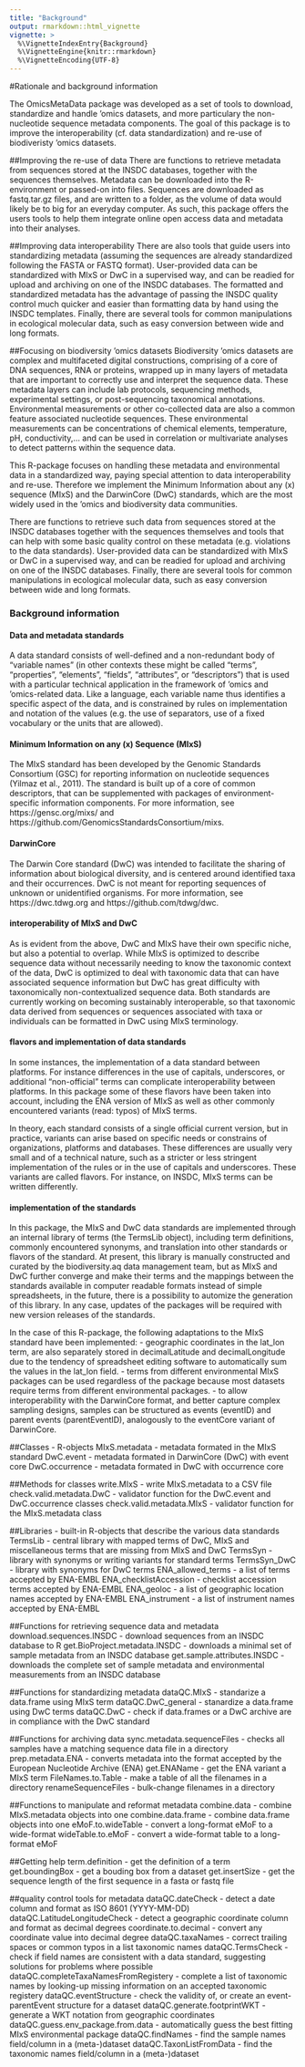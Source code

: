 ```yaml
---
title: "Background"
output: rmarkdown::html_vignette
vignette: >
  %\VignetteIndexEntry{Background}
  %\VignetteEngine{knitr::rmarkdown}
  %\VignetteEncoding{UTF-8}
---
```


#Rationale and background information

The OmicsMetaData package was developed as a set of tools to download, standardize and handle 'omics datasets, and more particulary the non-nucleotide sequence metadata components. The goal of this package is to improve the interoperability (cf. data standardization) and re-use of biodiveristy 'omics datasets.

##Improving the re-use of data
There are functions to retrieve metadata from sequences stored at the INSDC databases, together with the sequences themselves. Metadata can be downloaded into the R-environment or passed-on into files. Sequences are downloaded as fastq.tar.gz files, and are written to a folder, as the volume of data would likely be to big for an everyday computer. As such, this package offers the users tools to help them integrate online open access data and metadata into their analyses.

##Improving data interoperability
There are also tools that guide users into standardizing metadata (assuming the sequences are already standardized following the FASTA or FASTQ format). User-provided data can be standardized with MIxS or DwC in a supervised way, and can be readied for upload and archiving on one of the INSDC databases. The formatted and standardized metadata has the advantage of passing the INSDC quality control much quicker and easier than formatting data by hand using the INSDC templates. Finally, there are several tools for common manipulations in ecological molecular data, such as easy conversion between wide and long formats.

##Focusing on biodiversity 'omics datasets
Biodiversity 'omics datasets are complex and multifaceted digital constructions, comprising of a core of DNA sequences, RNA or proteins, wrapped up in many layers of metadata that are important to correctly use and interpret the sequence data. These metadata layers can include lab protocols, sequencing methods, experimental settings, or post-sequencing taxonomical annotations. Environmental measurements or other co-collected data are also a common feature associated nucleotide sequences. These environmental measurements can be concentrations of chemical elements, temperature, pH, conductivity,... and can be used in correlation or multivariate analyses to detect patterns within the sequence data.

This R-package focuses on handling these metadata and environmental data in a standardized way, paying special attention to data interoperability and re-use. Therefore we implement the Minimum Information about any (x) sequence (MIxS) and the DarwinCore (DwC) standards, which are the most widely used in the 'omics and biodiversity data communities. 

There are functions to retrieve such data from sequences stored at the INSDC databases together with the sequences themselves and tools that can help with some basic quality control on these metadata (e.g. violations to the data standards). User-provided data can be standardized with MIxS or DwC in a supervised way, and can be readied for upload and archiving on one of the INSDC databases. Finally, there are several tools for common manipulations in ecological molecular data, such as easy conversion between wide and long formats.


### Background information
#### Data and metadata standards
A data standard consists of well-defined and a non-redundant body of "variable names" (in other contexts these might be called "terms", "properties", "elements", "fields", "attributes", or "descriptors") that is used with a particular technical application in the framework of 'omics and 'omics-related data. Like a language, each variable name thus identifies a specific aspect of the data, and is constrained by rules on implementation and notation of the values (e.g. the use of separators, use of a fixed vocabulary or the units that are allowed).

#### Minimum Information on any (x) Sequence (MIxS)
The MIxS standard has been developed by the Genomic Standards Consortium (GSC) for reporting information on nucleotide sequences (Yilmaz et al., 2011). The standard is built up of a core of common descriptors, that can be supplemented with packages of environment-specific information components. For more information, see https://gensc.org/mixs/ and https://github.com/GenomicsStandardsConsortium/mixs.

#### DarwinCore
The Darwin Core standard (DwC) was intended to facilitate the sharing of information about biological diversity, and is centered around identified taxa and their occurrences. DwC is not meant for reporting sequences of unknown or unidentified organisms. For more information, see https://dwc.tdwg.org and https://github.com/tdwg/dwc.

#### interoperability of MIxS and DwC
As is evident from the above, DwC and MIxS have their own specific niche, but also a potential to overlap. While MIxS is optimized to describe sequence data without necessarily needing to know the taxonomic context of the data, DwC is optimized to deal with taxonomic data that can have associated sequence information but DwC has great difficulty with taxonomically non-contextualized sequence data. Both standards are currently working on becoming sustainably interoperable, so that taxonomic data derived from sequences or sequences associated with taxa or individuals can be formatted in DwC using MIxS terminology.

#### flavors and implementation of data standards
In some instances, the implementation of a data standard between platforms. For instance differences in the use of capitals, underscores, or additional "non-official" terms can complicate interoperability between platforms. In this package some of these flavors have been taken into account, including the ENA version of MIxS as well as other commonly encountered variants (read: typos) of MIxS terms.

In theory, each standard consists of a single official current version, but in practice, variants can arise based on specific needs or constrains of organizations, platforms and databases. These differences are usually very small and of a technical nature, such as a stricter or less stringent implementation of the rules or in the use of capitals and underscores. These variants are called flavors. For instance, on INSDC, MIxS terms can be written differently.

#### implementation of the standards
In this package, the MIxS and DwC data standards are implemented through an internal library of terms (the TermsLib object), including term definitions, commonly encountered synonyms, and translation into other standards or flavors of the standard. At present, this library is manually constructed and curated by the biodiversity.aq data management team, but as MIxS and DwC further converge and make their terms and the mappings between the standards available in computer readable formats instead of simple spreadsheets, in the future, there is a possibility to automize the generation of this library. In any case, updates of the packages will be required with new version releases of the standards.

In the case of this R-package, the following adaptations to the MIxS standard have been implemented: 
- geographic coordinates in the lat_lon term, are also separately stored in decimalLatitude and decimalLongitude due to the tendency of spreadsheet editing software to automatically sum the values in the lat_lon field. 
- terms from different environmental MIxS packages can be used regardless of the package because most datasets require terms from different environmental packages.
- to allow interoperability with the DarwinCore format, and better capture complex sampling designs, samples can be structured as events (eventID) and parent events (parentEventID), analogously to the eventCore variant of DarwinCore.


##Classes  -  R-objects
MIxS.metadata  -  metadata formated in the MIxS standard 
DwC.event  -  metadata formated in DarwinCore (DwC) with event core 
DwC.occurrence  -  metadata formated in DwC with occurrence core

##Methods for classes
write.MIxS  -  write MIxS.metadata to a CSV file 
check.valid.metadata.DwC  -  validator function for the DwC.event and DwC.occurrence classes check.valid.metadata.MIxS  -  validator function for the MIxS.metadata class

##Libraries  -  built-in R-objects that describe the various data standards
TermsLib  -  central library with mapped terms of DwC, MIxS and miscellaneous terms that are missing from MIxS and DwC
TermsSyn  -  library with synonyms or writing variants for standard terms 
TermsSyn_DwC  -  library with synonyms for DwC terms 
ENA_allowed_terms  -  a list of terms accepted by ENA-EMBL 
ENA_checklistAccession  -   checklist accession terms accepted by ENA-EMBL 
ENA_geoloc  -  a list of geographic location names accepted by ENA-EMBL 
ENA_instrument  -  a list of instrument names accepted by ENA-EMBL

##Functions for retrieving sequence data and metadata
download.sequences.INSDC  -  download sequences from an INSDC database to R
get.BioProject.metadata.INSDC  -  downloads a minimal set of sample metadata from an INSDC database
get.sample.attributes.INSDC  -  downloads the complete set of sample metadata and environmental measurements from an INSDC database

##Functions for standardizing metadata
dataQC.MIxS  -  standarize a data.frame using MIxS term
dataQC.DwC_general  -  stanardize a data.frame using DwC terms
dataQC.DwC  -  check if data.frames or a DwC archive are in compliance with the DwC standard

##Functions for archiving data
sync.metadata.sequenceFiles  -  checks all samples have a matching sequence data file in a directory
prep.metadata.ENA  -  converts metadata into the format accepted by the European Nucleotide Archive (ENA) 
get.ENAName  -  get the ENA variant a MIxS term
FileNames.to.Table  -  make a table of all the filenames in a directory
renameSequenceFiles  -  bulk-change filenames in a directory

##Functions to manipulate and reformat metadata
combine.data  -  combine MIxS.metadata objects into one
combine.data.frame  -  combine data.frame objects into one
eMoF.to.wideTable  -  convert a long-format eMoF to a wide-format
wideTable.to.eMoF  -  convert a wide-format table to a long-format eMoF

##Getting help
term.definition  -  get the definition of a term
get.boundingBox  -  get a bouding box from a dataset
get.insertSize  -  get the sequence length of the first sequence in a fasta or fastq file

##quality control tools for metadata
dataQC.dateCheck  -  detect a date column and format as ISO 8601 (YYYY-MM-DD)
dataQC.LatitudeLongitudeCheck  -  detect a geographic coordinate column and format as decimal degrees
coordinate.to.decimal  -  convert any coordinate value into decimal degree
dataQC.taxaNames  -  correct trailing spaces or common typos in a list taxonomic names
dataQC.TermsCheck  -  check if field names are consistent with a data standard, suggesting solutions for problems where possible
dataQC.completeTaxaNamesFromRegistery  -  complete a list of taxonomic names by looking-up missing information on an accepted taxonomic registery
dataQC.eventStructure  -  check the validity of, or create an event-parentEvent structure for a dataset
dataQC.generate.footprintWKT  -  generate a WKT notation from geographic coordinates
dataQC.guess.env_package.from.data  -  automatically guess the best fitting MIxS environmental package
dataQC.findNames  -  find the sample names field/column in a (meta-)dataset
dataQC.TaxonListFromData  -  find the taxonomic names field/column in a (meta-)dataset















